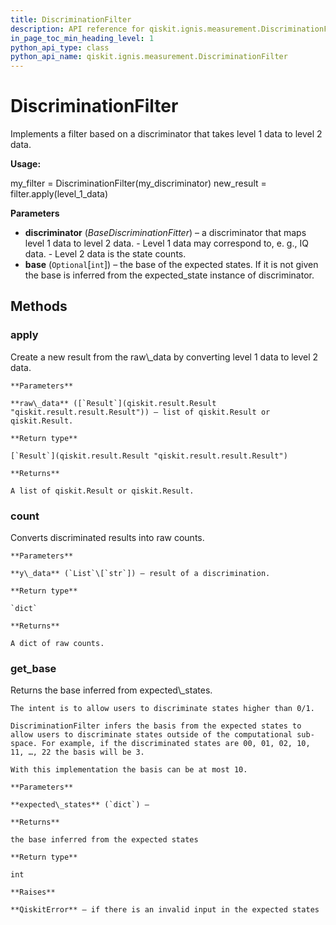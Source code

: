 ```yaml
---
title: DiscriminationFilter
description: API reference for qiskit.ignis.measurement.DiscriminationFilter
in_page_toc_min_heading_level: 1
python_api_type: class
python_api_name: qiskit.ignis.measurement.DiscriminationFilter
---
```


# DiscriminationFilter

<Class id="qiskit.ignis.measurement.DiscriminationFilter" isDedicatedPage={true} github="https://github.com/qiskit-community/qiskit-ignis/tree/stable/0.3/qiskit/ignis/measurement/discriminator/filters.py" signature="DiscriminationFilter(discriminator, base=None)">
  Implements a filter based on a discriminator that takes level 1 data to level 2 data.

  **Usage:**

  my\_filter = DiscriminationFilter(my\_discriminator) new\_result = filter.apply(level\_1\_data)

  **Parameters**

  *   **discriminator** (*BaseDiscriminationFitter*) – a discriminator that maps level 1 data to level 2 data. - Level 1 data may correspond to, e. g., IQ data. - Level 2 data is the state counts.
  *   **base** (`Optional`\[`int`]) – the base of the expected states. If it is not given the base is inferred from the expected\_state instance of discriminator.

  ## Methods

  ### apply

  <Function id="qiskit.ignis.measurement.DiscriminationFilter.apply" name="apply" signature="DiscriminationFilter.apply(raw_data)">
    Create a new result from the raw\_data by converting level 1 data to level 2 data.

    **Parameters**

    **raw\_data** ([`Result`](qiskit.result.Result "qiskit.result.result.Result")) – list of qiskit.Result or qiskit.Result.

    **Return type**

    [`Result`](qiskit.result.Result "qiskit.result.result.Result")

    **Returns**

    A list of qiskit.Result or qiskit.Result.
  </Function>

  ### count

  <Function id="qiskit.ignis.measurement.DiscriminationFilter.count" name="count" signature="DiscriminationFilter.count(y_data)">
    Converts discriminated results into raw counts.

    **Parameters**

    **y\_data** (`List`\[`str`]) – result of a discrimination.

    **Return type**

    `dict`

    **Returns**

    A dict of raw counts.
  </Function>

  ### get\_base

  <Function id="qiskit.ignis.measurement.DiscriminationFilter.get_base" name="get_base" signature="static DiscriminationFilter.get_base(expected_states)">
    Returns the base inferred from expected\_states.

    The intent is to allow users to discriminate states higher than 0/1.

    DiscriminationFilter infers the basis from the expected states to allow users to discriminate states outside of the computational sub-space. For example, if the discriminated states are 00, 01, 02, 10, 11, …, 22 the basis will be 3.

    With this implementation the basis can be at most 10.

    **Parameters**

    **expected\_states** (`dict`) –

    **Returns**

    the base inferred from the expected states

    **Return type**

    int

    **Raises**

    **QiskitError** – if there is an invalid input in the expected states
  </Function>
</Class>

